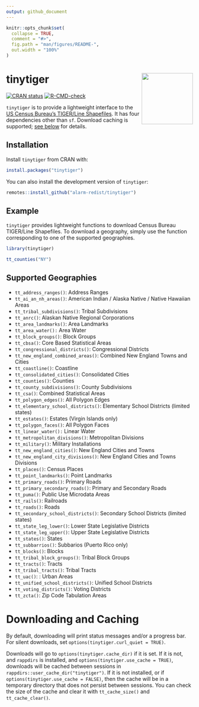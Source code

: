 ```yaml
---
output: github_document
---
```


<!-- README.md is generated from README.Rmd. Please edit that file -->

```r
knitr::opts_chunk$set(
  collapse = TRUE,
  comment = "#>",
  fig.path = "man/figures/README-",
  out.width = "100%"
)
```

# tinytiger <a href="https://alarm-redist.github.io/tinytiger/"><img src="man/figures/logo.png" align="right" height="138" /></a>

<!-- badges: start -->
[![CRAN status](https://www.r-pkg.org/badges/version/tinytiger)](https://CRAN.R-project.org/package=tinytiger)
[![R-CMD-check](https://github.com/alarm-redist/tinytiger/actions/workflows/R-CMD-check.yaml/badge.svg)](https://github.com/alarm-redist/tinytiger/actions/workflows/R-CMD-check.yaml)
<!-- badges: end -->

`tinytiger` is to provide a lightweight interface to the [US Census Bureau's TIGER/Line Shapefiles](https://www.census.gov/geographies/mapping-files/time-series/geo/tiger-line-file.html).
It has four dependencies other than `sf`.
Download caching is supported; [see below](#downloading-and-caching) for details.

## Installation

Install `tinytiger` from CRAN with:

``` r
install.packages("tinytiger")
```

You can also install the development version of `tinytiger`:

``` r
remotes::install_github("alarm-redist/tinytiger")
```

## Example

`tinytiger` provides lightweight functions to download Census Bureau TIGER/Line Shapefiles.
To download a geography, simply use the function corresponding to one of the supported geographies.

```r
library(tinytiger)

tt_counties("NY")
```

## Supported Geographies
- `tt_address_ranges()`: Address Ranges
- `tt_ai_an_nh_areas()`: American Indian / Alaska Native / Native Hawaiian Areas
- `tt_tribal_subdivisions()`: Tribal Subdivisions
- `tt_anrc()`: Alaskan Native Regional Corporations
- `tt_area_landmarks()`: Area Landmarks
- `tt_area_water():` Area Water
- `tt_block_groups()`: Block Groups
- `tt_cbsa()`: Core Based Statistical Areas
- `tt_congressional_districts()`: Congressional Districts
- `tt_new_england_combined_areas()`: Combined New England Towns and Cities
- `tt_coastline()`: Coastline
- `tt_consolidated_cities()`: Consolidated Cities
- `tt_counties()`: Counties
- `tt_county_subdivisions()`: County Subdivisions
- `tt_csa()`: Combined Statistical Areas
- `tt_polygon_edges()`: All Polygon Edges
- `tt_elementary_school_districts()`: Elementary School Districts (limited states)
- `tt_estates()`: Estates (Virgin Islands only)
- `tt_polygon_faces()`: All Polygon Faces
- `tt_linear_water():` Linear Water
- `tt_metropolitan_divisions()`: Metropolitan Divisions
- `tt_military()`: Military Installations
- `tt_new_england_cities()`: New England Cities and Towns
- `tt_new_england_city_divisions()`: New England Cities and Towns Divisions
- `tt_places()`: Census Places
- `tt_point_landmarks()`: Point Landmarks
- `tt_primary_roads()`: Primary Roads
- `tt_primary_secondary_roads()`: Primary and Secondary Roads
- `tt_puma()`: Public Use Microdata Areas
- `tt_rails()`: Railroads
- `tt_roads()`: Roads
- `tt_secondary_school_districts()`: Secondary School Districts (limited states)
- `tt_state_leg_lower()`: Lower State Legislative Districts
- `tt_state_leg_upper()`: Upper State Legislative Districts
- `tt_states()`: States
- `tt_subbarrios()`: Subbarios (Puerto Rico only)
- `tt_blocks()`: Blocks
- `tt_tribal_block_groups()`: Tribal Block Groups
- `tt_tracts()`: Tracts
- `tt_tribal_tracts()`: Tribal Tracts
- `tt_uac()`: : Urban Areas
- `tt_unified_school_districts()`: Unified School Districts
- `tt_voting_districts()`: Voting Districts
- `tt_zcta()`: Zip Code Tabulation Areas


# Downloading and Caching

By default, downloading will print status messages and/or a progress bar.
For silent downloads, set `options(tinytiger.curl_quiet = TRUE)`.

Downloads will go to `options(tinytiger.cache_dir)` if it is set. If it is not,
and `rappdirs` is installed, and `options(tinytiger.use_cache = TRUE)`, downloads
will be cached between sessions in `rappdirs::user_cache_dir("tinytiger")`. If
it is not installed, or if `options(tinytiger.use_cache = FALSE)`, then the cache
will be in a temporary directory that does not persist between sessions. You can
check the size of the cache and clear it with `tt_cache_size()` and
`tt_cache_clear()`.
